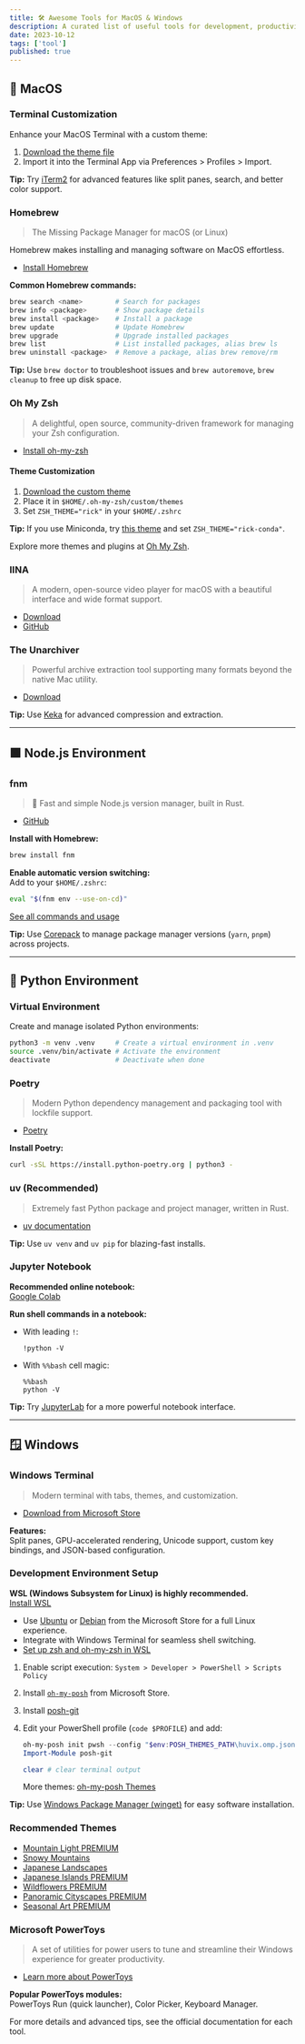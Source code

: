 ```yaml
---
title: 🛠️ Awesome Tools for MacOS & Windows
description: A curated list of useful tools for development, productivity, and entertainment on MacOS and Windows. This guide covers terminal customization, package management, media players, Python/Node.js environment management, and more.
date: 2023-10-12
tags: ['tool']
published: true
---
```


## 🍎 MacOS

### Terminal Customization

Enhance your MacOS Terminal with a custom theme:

1. [Download the theme file](/assets/rick.terminal)
1. Import it into the Terminal App via Preferences > Profiles > Import.

**Tip:** Try [iTerm2](https://iterm2.com/) for advanced features like split panes, search, and better color support.

### Homebrew

> The Missing Package Manager for macOS (or Linux)

Homebrew makes installing and managing software on MacOS effortless.

- [Install Homebrew](https://brew.sh/)

**Common Homebrew commands:**

```sh
brew search <name>        # Search for packages
brew info <package>       # Show package details
brew install <package>    # Install a package
brew update               # Update Homebrew
brew upgrade              # Upgrade installed packages
brew list                 # List installed packages, alias brew ls
brew uninstall <package>  # Remove a package, alias brew remove/rm
```

**Tip:** Use `brew doctor` to troubleshoot issues and `brew autoremove`, `brew cleanup` to free up disk space.

### Oh My Zsh

> A delightful, open source, community-driven framework for managing your Zsh configuration.

- [Install oh-my-zsh](https://ohmyz.sh/#install)

#### Theme Customization

1. [Download the custom theme](/assets/rick.zsh-theme)
1. Place it in `$HOME/.oh-my-zsh/custom/themes`
1. Set `ZSH_THEME="rick"` in your `$HOME/.zshrc`

**Tip:** If you use Miniconda, try [this theme](/assets/rick-conda.zsh-theme) and set `ZSH_THEME="rick-conda"`.

Explore more themes and plugins at [Oh My Zsh](https://ohmyz.sh).

### IINA

> A modern, open-source video player for macOS with a beautiful interface and wide format support.

- [Download](https://iina.io/)
- [GitHub](https://github.com/iina/iina)

### The Unarchiver

> Powerful archive extraction tool supporting many formats beyond the native Mac utility.

- [Download](https://theunarchiver.com/)

**Tip:** Use [Keka](https://www.keka.io/) for advanced compression and extraction.

---

## 🟩 Node.js Environment

### fnm

> 🚀 Fast and simple Node.js version manager, built in Rust.

- [GitHub](https://github.com/Schniz/fnm)

**Install with Homebrew:**

```sh
brew install fnm
```

**Enable automatic version switching:**  
Add to your `$HOME/.zshrc`:

```sh
eval "$(fnm env --use-on-cd)"
```

[See all commands and usage](https://github.com/Schniz/fnm/blob/master/docs/commands.md)

**Tip:** Use [Corepack](/blog/2025-05-16) to manage package manager versions (`yarn`, `pnpm`) across projects.

---

## 🐍 Python Environment

### Virtual Environment

Create and manage isolated Python environments:

```sh
python3 -m venv .venv     # Create a virtual environment in .venv
source .venv/bin/activate # Activate the environment
deactivate                # Deactivate when done
```

### Poetry

> Modern Python dependency management and packaging tool with lockfile support.

- [Poetry](https://python-poetry.org/)

**Install Poetry:**

```sh
curl -sSL https://install.python-poetry.org | python3 -
```

### uv (Recommended)

> Extremely fast Python package and project manager, written in Rust.

- [uv documentation](https://docs.astral.sh/uv/)

**Tip:** Use `uv venv` and `uv pip` for blazing-fast installs.

### Jupyter Notebook

**Recommended online notebook:**  
[Google Colab](https://colab.research.google.com/)

**Run shell commands in a notebook:**

- With leading `!`:

  ```ipynb
  !python -V
  ```

- With `%%bash` cell magic:

  ```ipynb
  %%bash
  python -V
  ```

**Tip:** Try [JupyterLab](https://jupyter.org/) for a more powerful notebook interface.

---

## 🪟 Windows

### Windows Terminal

> Modern terminal with tabs, themes, and customization.

- [Download from Microsoft Store](https://apps.microsoft.com/detail/9N0DX20HK701)

**Features:**  
Split panes, GPU-accelerated rendering, Unicode support, custom key bindings, and JSON-based configuration.

### Development Environment Setup

**WSL (Windows Subsystem for Linux) is highly recommended.**  
[Install WSL](/blog/2024-09-17)

- Use [Ubuntu](https://www.microsoft.com/store/productId/9NBLGGH4MSV6) or [Debian](https://www.microsoft.com/store/productId/9MSVKQC78PK6) from the Microsoft Store for a full Linux experience.
- Integrate with Windows Terminal for seamless shell switching.
- [Set up zsh and oh-my-zsh in WSL](/blog/2024-09-17#install-zsh-and-oh-my-zsh)

1. Enable script execution: `System > Developer > PowerShell > Scripts Policy`
1. Install [`oh-my-posh`](https://apps.microsoft.com/detail/XP8K0HKJFRXGCK) from Microsoft Store.
1. Install [posh-git](https://github.com/dahlbyk/posh-git)
1. Edit your PowerShell profile (`code $PROFILE`) and add:

   ```ps1
   oh-my-posh init pwsh --config "$env:POSH_THEMES_PATH\huvix.omp.json" | Invoke-Expression
   Import-Module posh-git

   clear # clear terminal output
   ```

   More themes: [oh-my-posh Themes](https://ohmyposh.dev/docs/themes)

**Tip:** Use [Windows Package Manager (winget)](https://learn.microsoft.com/en-us/windows/package-manager/winget/) for easy software installation.

### Recommended Themes

- [Mountain Light PREMIUM](https://apps.microsoft.com/detail/9NDSDFS8K786)
- [Snowy Mountains](https://apps.microsoft.com/detail/9ncc12h4qbnv)
- [Japanese Landscapes](https://apps.microsoft.com/detail/9n397lzfq44n)
- [Japanese Islands PREMIUM](https://apps.microsoft.com/detail/9p8z7dt3n2gn)
- [Wildflowers PREMIUM](https://apps.microsoft.com/detail/9njvsxjsp278)
- [Panoramic Cityscapes PREMIUM](https://apps.microsoft.com/detail/9n5mtn76v9nv)
- [Seasonal Art PREMIUM](https://apps.microsoft.com/detail/9n5k6fvj26sd)

### Microsoft PowerToys

> A set of utilities for power users to tune and streamline their Windows experience for greater productivity.

- [Learn more about PowerToys](https://learn.microsoft.com/en-us/windows/powertoys/)

**Popular PowerToys modules:**  
PowerToys Run (quick launcher), Color Picker, Keyboard Manager.

<Callout>
  For more details and advanced tips, see the official documentation for each
  tool.
</Callout>
